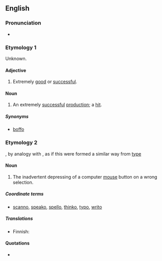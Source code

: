 ==English==

===Pronunciation===
* {{rhymes|ɪkəʊ|lang=en}}

===Etymology 1===
Unknown.

====Adjective====
{{en-adj}}

# {{context|dated|entertainment|lang=en}} Extremely [[good]] or [[successful]].

====Noun====
{{en-noun}}

# {{context|dated|entertainment|lang=en}} An extremely [[successful]] [[production]]; a [[hit]].

=====Synonyms=====
* [[boffo]]

===Etymology 2===
{{suffix|click|o|lang=en}}, by analogy with {{term|typo}}, as if this were formed a similar way from [[type]]

====Noun====
{{en-noun}}

# {{context|Internet|computing|slang|neologism|lang=en}} The inadvertent depressing of a computer [[mouse]] button on a wrong selection.

=====Coordinate terms=====
* [[scanno]], [[speako]], [[spello]], [[thinko]], [[typo]], [[writo]]

=====Translations=====
{{trans-top|error in clicking the mouse}}
* Finnish: {{t|fi|virheklikkaus}}
{{trans-mid}}
{{trans-bottom}}

====Quotations====
* {{seeCites}}